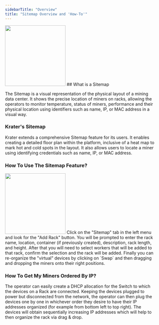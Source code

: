 ```yaml
---
sidebarTitle: "Overview"
title: "Sitemap Overview and 'How-To'"
---
```

<Frame caption=""><img height="200" src="https://github.com/krater-io/docs/blob/main/images/sitemap/sitemap.webp?raw=true" /></Frame>
## What is a Sitemap

The Sitemap is a visual representation of the physical layout of a mining data center. It shows the precise location of miners on racks, allowing the operators to monitor temperature, status of miners, performance and their physical location using identifiers such as name, IP, or MAC address in a visual way. 

### Krater's Sitemap

Krater extends a comprehensive Sitemap feature for its users. It enables creating a detailed floor plan within the platform, inclusive of a heat map to mark hot and cold spots in the layout. It also allows users to locate a miner using identifying credentials such as name, IP, or MAC address.

### How To Use The Sitemap Feature?
<Frame caption=""><img height="200" src="https://github.com/krater-io/docs/blob/main/images/sitemap/add-rack.webp?raw=true" /></Frame>
Click on the "Sitemap" tab in the left menu and look for the "Add Rack" button. You will be prompted to enter the rack name, location, container (if previously created), description, rack length, and height. After that you will need to select workers that will be added to that rack, confirm the selection and the rack will be added.
Finally you can re-organize the "virtual" devices by clicking on `Swap` and then dragging and dropping the miners onto their right positions.

### How To Get My Miners Ordered By IP?

The operator can easily create a DHCP allocation for the Switch to which the devices on a Rack are connected. Keeping the devices plugged to power but disconnected from the network, the operator can then plug the devices one by one in whichever order they desire to have their IP addresses organized (for example from bottom left to top right). The devices will obtain sequentially increasing IP addresses which will help to then organize the rack via drag & drop.